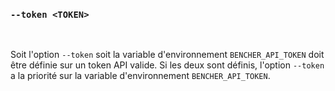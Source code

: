 ### `--token <TOKEN>`

<br />

Soit l'option `--token` soit la variable d'environnement `BENCHER_API_TOKEN` doit être définie sur un token API valide.
Si les deux sont définis, l'option `--token` a la priorité sur la variable d'environnement `BENCHER_API_TOKEN`.